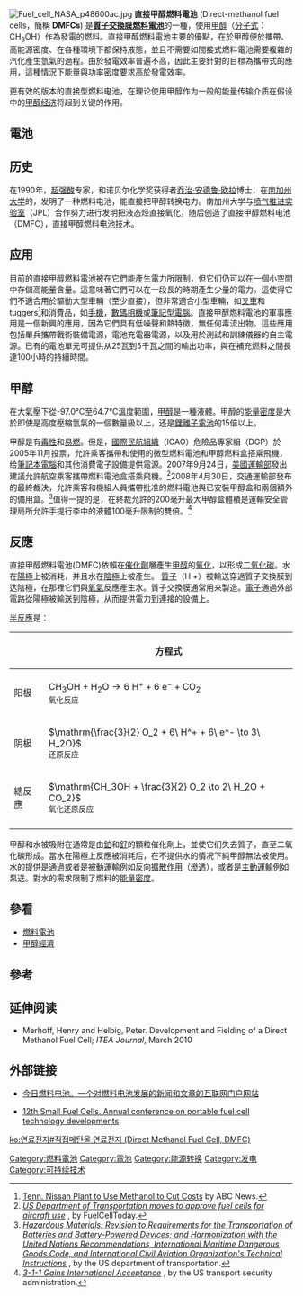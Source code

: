 {{expand|time=2012-11-26T20:07:46Z}}
[[Image:Fuel_cell_NASA_p48600ac.jpg|thumb]]
'''直接甲醇燃料電池''' (Direct-methanol fuel cells，簡稱 '''DMFCs''') 是'''[[質子交換膜燃料電池|質子交換膜燃料電池]]'''的一種，使用[[甲醇|甲醇]]（[[分子式|分子式]]：CH<sub>3</sub>OH）作為發電的燃料。直接甲醇燃料電池主要的優點，在於甲醇便於攜帶、高能源密度、在各種環境下都保持液態，並且不需要如間接式燃料電池需要複雜的汽化產生氫氣的過程。由於發電效率普遍不高，因此主要針對的目標為攜帶式的應用，這種情況下能量與功率密度要求高於發電效率。

更有效的版本的直接型燃料电池，在理论使用甲醇作为一般的能量传输介质在假设中的[[甲醇经济|甲醇经济]]将起到关键的作用。

== 電池 ==

== 历史 ==
在1990年，[[超强酸|超强酸]]专家{{link-en|苏里亚·普拉卡什博士| Dr. Surya Prakash}}，和诺贝尔化学奖获得者[[乔治·安德鲁·欧拉|乔治·安德鲁·欧拉]]博士，在[[南加州大学|南加州大学]]的{{link-en|洛克尔碳氢化合物研究所|Loker Hydrocarbon Research Institute}}，发明了一种燃料电池，能直接把甲醇转换电力。南加州大学与[[喷气推进实验室|喷气推进实验室]]（JPL）合作努力进行发明把液态烃直接氧化，随后创造了直接甲醇燃料电池（DMFC），直接甲醇燃料电池技术。

== 应用 ==
目前的直接甲醇燃料電池被在它們能產生電力所限制，但它们仍可以在一個小空間中存儲高能量含量。這意味著它們可以在一段長的時期產生少量的電力。這使得它們不適合用於驅動大型車輛（至少直接），但非常適合小型車輛，如[[叉車|叉車]]和tuggers<ref>[http://abcnews.go.com/Business/wireStory?id=8409053 Tenn. Nissan Plant to Use Methanol to Cut Costs ] {{Webarchive|url=http://arquivo.pt/wayback/20160515142957/http://abcnews.go.com/Business/wireStory?id=8409053 |date=2016-05-15 }} by ABC News.</ref>和消費品，如[[移动电话|手機]]，[[數碼相機|數碼相機]]或[[筆記型電腦|筆記型電腦]]。直接甲醇燃料電池的軍事應用是一個新興的應用，因為它們具有低噪聲和熱特徵，無任何毒流出物。這些應用包括單兵攜帶戰術裝備電源，電池充電器電源，以及用於測試和訓練儀器的自主電源。已有的電池單元可提供从25瓦​到​5千瓦之間的輸出功率，與在補充燃料之間長達100小時的持續時間。

== 甲醇 ==
在大氣壓下從-97.0℃至64.7℃溫度範圍，[[甲醇|甲醇]]是一種液體。甲醇的[[能量密度|能量密度]]是大於即使是高度壓縮氫氣的一個數量級以上，还是[[鋰離子電池|鋰離子電池]]的15倍以上。

甲醇是有[[毒性|毒性]]和[[可燃性|易燃]]。但是，[[國際民航組織|國際民航組織]]（ICAO）危險品專家組（DGP）於2005年11月投票，允許乘客攜帶和使用的微型燃料電池和甲醇燃料盒搭乘飛機，给[[筆記本電腦|筆記本電腦]]和其他消費電子設備提供電源。2007年9月24日，[[美國運輸部|美國運輸部]]發出建議允許航空乘客攜帶燃料電池盒搭乘飛機。<ref>[http://www.fuelcelltoday.com/online/news/articles/2007-09/US-Department-of-Transportation-moves-to-approve-fuel-cells-for-aircraft-use ''US Department of Transportation moves to approve fuel cells for aircraft use''] {{webarchive|url=https://web.archive.org/web/20090211170242/http://www.fuelcelltoday.com/online/news/articles/2007-09/US-Department-of-Transportation-moves-to-approve-fuel-cells-for-aircraft-use |date=2009-02-11 }}, by FuelCellToday.</ref>2008年4月30日，交通運輸部發布的最終裁決，允許乘客和機組人員攜帶批准的燃料電池與已安裝甲醇盒和兩個額外的備用盒。<ref>[http://www.phmsa.dot.gov/staticfiles/PHMSA/DownloadableFiles/Federal%20Register/Hazmat/HM-215J%20Final%20Rule%2012-30-08.pdf ''Hazardous Materials: Revision to Requirements for the Transportation of Batteries and Battery-Powered Devices; and Harmonization with the United Nations Recommendations, International Maritime Dangerous Goods Code, and International Civil Aviation Organization's Technical Instructions''] {{Wayback|url=http://www.phmsa.dot.gov/staticfiles/PHMSA/DownloadableFiles/Federal%20Register/Hazmat/HM-215J%20Final%20Rule%2012-30-08.pdf |date=20110725072442 }}, by the US department of transportation.</ref>值得一提的是，在終裁允許的200毫升最大甲醇盒體積是運輸安全管理局所允許手提行李中的液體100毫升限制的雙倍。<ref>[http://www.tsa.gov/press/happenings/311_intl_acceptance.shtm ''3-1-1 Gains International Acceptance''] {{webarchive|url=https://web.archive.org/web/20080509155910/http://www.tsa.gov/press/happenings/311_intl_acceptance.shtm |date=2008-05-09 }}, by the US transport security administration.</ref>

== 反應 ==
直接甲醇燃料電池(DMFC)依賴在[[催化劑|催化劑]]層產生[[甲醇|甲醇]]的[[氧化|氧化]]，以形成[[二氧化碳|二氧化碳]]。水在[[陽極|陽極]]上被消耗，并且水在[[陰極|陰極]]上被產生。 [[質子|質子]]（H +）被輸送穿過質子交換膜到达陰極，在那裡它們與[[氧氣|氧氣]]反應產生水。質子交換膜通常用{{tsl|en|Nafion|Nafion}}来製造。[[電子|電子]]通過外部電路從陽極被輸送到陰極，从而提供電力到連接的設備上。

[[半反應|半反應]]是：
{| border="1" cellspacing="0" cellpadding="10" style="border-collapse:collapse;"
 !
 !方程式
 |-
 !阳极
 |<math>\mathrm{CH_3OH + H_2O \to 6\ H^+  + 6\ e^- + CO_2}</math><br><small>氧化反应</small>
 |-
 !阴极
 |<math>\mathrm{\frac{3}{2} O_2 + 6\ H^+  + 6\ e^- \to 3\ H_2O}</math><br><small>还原反应</small>
 |-
 !總反應
 |<math>\mathrm{CH_3OH + \frac{3}{2} O_2 \to 2\ H_2O + CO_2}</math><br><small>氧化还原反应</small>
 |-
 |}
甲醇和水被吸附在通常是由[[鉑|鉑]]和[[釕|釕]]的顆粒催化劑上，並使它们失去質子，直至二氧化碳形成。當水在陽極上反應被消耗后，在不提供水的情况下純甲醇無法被使用。水的提供是通過或者是被動運輸例如反向[[擴散作用|擴散作用]]（[[滲透|滲透]]），或者是[[主動運輸|主動運輸]]例如泵送。對水的需求限制了燃料的[[能量密度|能量密度]]。

== 參看 ==
* [[燃料電池|燃料電池]]
* [[甲醇經濟|甲醇經濟]]

==參考==
{{reflist}}

==延伸阅读==
*Merhoff, Henry and Helbig, Peter. Development and Fielding of a Direct Methanol Fuel Cell; ''ITEA Journal'', March 2010

== 外部链接 ==
*{{En}}[https://web.archive.org/web/20180121213128/http://www.fuelcelltoday.com/ 今日燃料电池。一个对燃料电池发展的新闻和文章的互联网门户网站]
*{{En}}[http://www.knowledgefoundation.com/viewevents.php?event_id=209&act=evt 12th Small Fuel Cells. Annual conference on portable fuel cell technology developments] {{Wayback|url=http://www.knowledgefoundation.com/viewevents.php?event_id=209&act=evt |date=20120303214859 }}


{{燃料電池}}
{{電池}} 

[[Category:燃料電池|Category:燃料電池]]
[[Category:電池|Category:電池]]
[[Category:能源转换|Category:能源转换]]
[[Category:发电|Category:发电]]
[[Category:可持续技术|Category:可持续技术]]

[[ko:연료전지#직접메탄올_연료전지_(Direct_Methanol_Fuel_Cell,_DMFC)|ko:연료전지#직접메탄올 연료전지 (Direct Methanol Fuel Cell, DMFC)]]